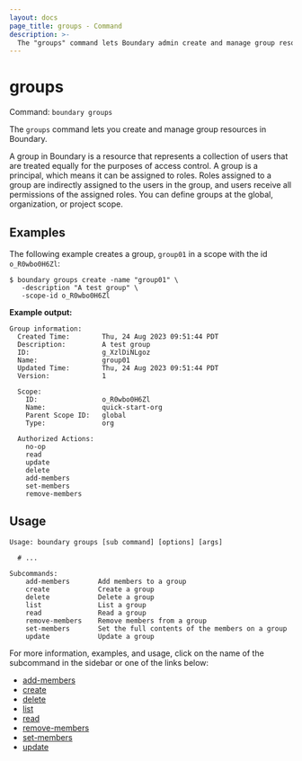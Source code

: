 ```yaml
---
layout: docs
page_title: groups - Command
description: >-
  The "groups" command lets Boundary admin create and manage group resources.
---
```


# groups

Command: `boundary groups`

The `groups` command lets you create and manage group resources in Boundary.

A group in Boundary is a resource that represents a collection of users that are treated equally for the purposes of access control.
A group is a principal, which means it can be assigned to roles.
Roles assigned to a group are indirectly assigned to the users in the group, and users receive all permissions of the assigned roles.
You can define groups at the global, organization, or project scope.

## Examples

The following example creates a group, `group01` in a scope with the id `o_R0wbo0H6Zl`:

```shell-session
$ boundary groups create -name "group01" \
   -description "A test group" \
   -scope-id o_R0wbo0H6Zl
```

**Example output:**

<CodeBlockConfig hideClipboard>

```plaintext
Group information:
  Created Time:        Thu, 24 Aug 2023 09:51:44 PDT
  Description:         A test group
  ID:                  g_XzlDiNLgoz
  Name:                group01
  Updated Time:        Thu, 24 Aug 2023 09:51:44 PDT
  Version:             1

  Scope:
    ID:                o_R0wbo0H6Zl
    Name:              quick-start-org
    Parent Scope ID:   global
    Type:              org

  Authorized Actions:
    no-op
    read
    update
    delete
    add-members
    set-members
    remove-members
```

</CodeBlockConfig>

## Usage

<CodeBlockConfig hideClipboard>

```shell-session
Usage: boundary groups [sub command] [options] [args]

  # ...

Subcommands:
    add-members       Add members to a group
    create            Create a group
    delete            Delete a group
    list              List a group
    read              Read a group
    remove-members    Remove members from a group
    set-members       Set the full contents of the members on a group
    update            Update a group
```

</CodeBlockConfig>

For more information, examples, and usage, click on the name
of the subcommand in the sidebar or one of the links below:

- [add-members](/boundary/docs/commands/groups/add-members)
- [create](/boundary/docs/commands/groups/create)
- [delete](/boundary/docs/commands/groups/delete)
- [list](/boundary/docs/commands/groups/list)
- [read](/boundary/docs/commands/groups/read)
- [remove-members](/boundary/docs/commands/groups/remove-members)
- [set-members](/boundary/docs/commands/groups/set-members)
- [update](/boundary/docs/commands/groups/update)
